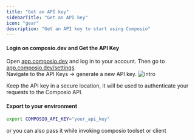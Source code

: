 ```yaml
---
title: "Get an API key"
sidebarTitle: "Get an API key"
icon: "gear"
description: "Get an API key to start using Composio"
---
```



#### Login on composio.dev and Get the API Key

  Open <a href="https://app.composio.dev" target="_blank">app.composio.dev</a> and log in to your account.
  Then go to <a href="https://app.composio.dev/settings" target="_blank">app.composio.dev/settings</a>.<br/>
  Navigate to the API Keys -> generate a new API key.
  ![intro](/media/js_sdk/api_key.png)


Keep the API key in a secure location, it will be used to authenticate your requests to the Composio API.

#### Export to your environment

```bash
export COMPOSIO_API_KEY="your_api_key"
```

or you can also pass it while invoking composio toolset or client